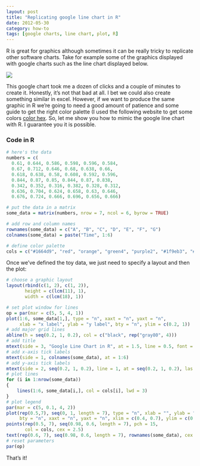 ```yaml
---
layout: post
title: "Replicating google line chart in R"
date: 2012-05-30
category: how-to
tags: [google charts, line chart, plot, R]
---
```


R is great for graphics although sometimes it can be really tricky to replicate other software charts. Take for example some of the graphics displayed with google charts such as the line chart displayed below.

<!--more-->

![](/images/google_line_chart.png)

This google chart took me a dozen of clicks and a couple of minutes to create it. Honestly, it's not that bad at all. I bet we could also create something similar in excel. However, if we want to produce the same graphic in R we're going to need a good amount of patience and some guide to get the right color palette (I used the following website to get some colors [color hex](http://www.color-hex.com"). So, let me show you how to mimic the google line chart with R. I guarantee you it is possible.


### Code in R

```r
# here's the data
numbers = c(
  0.61, 0.644, 0.586, 0.598, 0.596, 0.584,
  0.67, 0.712, 0.646, 0.68, 0.638, 0.66,
  0.618, 0.638, 0.58, 0.608, 0.592, 0.596,
  0.844, 0.87, 0.85, 0.844, 0.87, 0.838,
  0.342, 0.352, 0.316, 0.382, 0.328, 0.312,
  0.636, 0.704, 0.624, 0.658, 0.63, 0.646,
  0.676, 0.724, 0.666, 0.696, 0.656, 0.666)

# put the data in a matrix
some_data = matrix(numbers, nrow = 7, ncol = 6, byrow = TRUE)

# add row and column names
rownames(some_data) = c("A", "B", "C", "D", "E", "F", "G")
colnames(some_data) = paste("Time", 1:6)

# define color palette
cols = c("#1664d9", "red", "orange", "green4", "purple2", "#1f9eb3", "#d93572")
```

Once we've defined the toy data, we just need to specify a layout and then the plot:
```r
# choose a graphic layout
layout(rbind(c(1, 2), c(1, 2)), 
       height = c(lcm(11), 1),
       width = c(lcm(18), 1))

# set plot window for lines
op = par(mar = c(5, 5, 4, 1))
plot(1:6, some_data[1,], type = "n", xaxt = "n", yaxt = "n",
     xlab = "x label", ylab = "y label", bty = "n", ylim = c(0.2, 1))
# add major grid lines
abline(h = seq(0.2, 1, 0.2), col = c("black", rep("gray80", 4)))
# add title
mtext(side = 3, "Google Line Chart in R", at = 1.5, line = 0.5, font = 2)
# add x-axis tick labels
mtext(side = 1, colnames(some_data), at = 1:6)
# add y-axis tick labels
mtext(side = 2, seq(0.2, 1, 0.2), line = 1, at = seq(0.2, 1, 0.2), las = 2)
# plot lines
for (i in 1:nrow(some_data))
{
    lines(1:6, some_data[i,], col = cols[i], lwd = 3)
}
# plot legend
par(mar = c(5, 0.1, 4, 2))
plot(rep(0.5,7), seq(0, 1, length = 7), type = "n", xlab = "", ylab = "",
     bty = "n", xaxt = "n", yaxt = "n", xlim = c(0.4, 0.7), ylim = c(0.2, 1))
points(rep(0.5, 7), seq(0.98, 0.6, length = 7), pch = 15, 
       col = cols, cex = 2.5)
text(rep(0.6, 7), seq(0.98, 0.6, length = 7), rownames(some_data), cex = 1.2)
# reset parameters
par(op)
```

That's it!